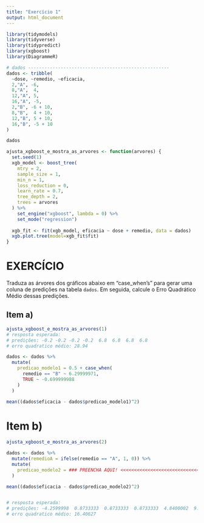 ```yaml
---
title: "Exercício 1"
output: html_document
---
```


```r
library(tidymodels)
library(tidyverse)
library(tidypredict)
library(xgboost)
library(DiagrammeR)

# dados ----------------------------------------------------
dados <- tribble(
  ~dose, ~remedio, ~eficacia,
  2,"A", -6,
  8,"A",  4,
  12,"A", 5,
  16,"A", -5,
  2,"B", -6 + 10,
  8,"B",  4 + 10,
  12,"B", 5 + 10,
  16,"B", -5 + 10
)

dados
```


```r
ajusta_xgboost_e_mostra_as_arvores <- function(arvores) {
  set.seed(1)
  xgb_model <- boost_tree(
    mtry = 2,
    sample_size = 1,
    min_n = 1,
    loss_reduction = 0,
    learn_rate = 0.7,
    tree_depth = 2,
    trees = arvores
  ) %>%
    set_engine("xgboost", lambda = 0) %>%
    set_mode("regression")
  
  xgb_fit <- fit(xgb_model, eficacia ~ dose + remedio, data = dados)
  xgb.plot.tree(model=xgb_fit$fit)
}
```


# EXERCÍCIO

Traduza as árvores dos gráficos abaixo em "case_when's" para gerar uma coluna de predições na tabela `dados`.
Em seguida, calcule o Erro Quadrático Médio dessas predições.

## Item a)

```r
ajusta_xgboost_e_mostra_as_arvores(1)
# resposta esperada:
# predições: -0.2 -0.2 -0.2 -0.2  6.8  6.8  6.8  6.8
# erro quadratico médio: 28.94
```

```r
dados <- dados %>%
  mutate(
    predicao_modelo1 = 0.5 + case_when(
      remedio == "B" ~ 6.29999971,
      TRUE ~ -0.699999988
    )
  )

mean((dados$eficacia - dados$predicao_modelo1)^2)
```


# Item b)

```r
ajusta_xgboost_e_mostra_as_arvores(2)
```

```r
dados <- dados %>%
  mutate(remedioA = ifelse(remedio == "A", 1, 0)) %>%
  mutate(
    predicao_modelo2 = ### PREENCHA AQUI! <<<<<<<<<<<<<<<<<<<<<<<<<<<<<<<<<<<<<<<<
  ) 

mean((dados$eficacia - dados$predicao_modelo2)^2)


# resposta esperada:
# predições: -4.2599998  0.8733333  0.8733333  0.8733333  4.8400002  9.9733334  9.9733334  9.9733334
# erro quadratico médio: 16.40627

```
